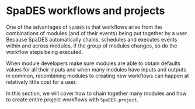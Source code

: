 # SpaDES workflows and projects

One of the advantages of `SpaDES` is that workflows arise from the
combinations of modules (and of their events) being put together by a
user. Because SpaDES automatically chains, schedules and executes events
within and across modules, if the group of modules changes, so do the
workflow steps being executed.

When module developers make sure modules are able to obtain defaults
values for all their inputs and when many modules have inputs and
outputs in common, recombining modules to creating new workflows can
happen at relatively little cost for a user.

In this section, we will cover how to chain together many modules and
how to create entire project workflows with `SpaDES.project`.

